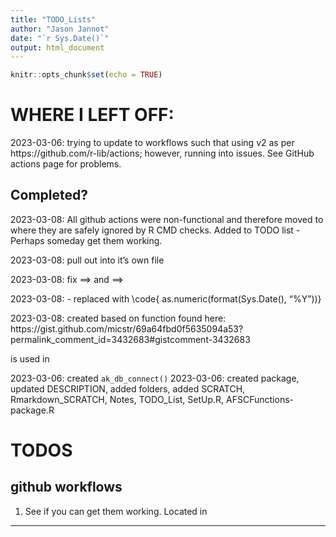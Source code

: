 ```yaml
---
title: "TODO_Lists"
author: "Jason Jannot"
date: "`r Sys.Date()`"
output: html_document
---
```


```r
knitr::opts_chunk$set(echo = TRUE)
```

# WHERE I LEFT OFF:

2023-03-06: trying to update to workflows such that using v2 as per https://github.com/r-lib/actions; however, running into issues.  See GitHub actions page for problems.

## Completed?

2023-03-08: All github actions were non-functional and therefore moved to \code{notes/.github} where they are safely ignored by R CMD checks.  Added to TODO list - Perhaps someday get them working.

2023-03-08: pull out \code{subset_partial_year()} into it's own file

2023-03-08: fix \code{read.csv} ==> \code{utils::read.csv} and \code{write.csv} ==> \code{utils::write.csv}

2023-03-08: \code{find_dated_file}  - replaced \code{data.year + 1} with \code{ as.numeric(format(Sys.Date(), "%Y"))}

2023-03-08: created \code{is_date_fmt()} based on function found here:
https://gist.github.com/micstr/69a64fbd0f5635094a53?permalink_comment_id=3432683#gistcomment-3432683
  
\code{is_date_fmt()} is used in \code{find_dated_file()}

2023-03-06: created `ak_db_connect()`
2023-03-06: created package, updated DESCRIPTION, added folders, added SCRATCH, Rmarkdown_SCRATCH, Notes, TODO_List, SetUp.R, AFSCFunctions-package.R

# TODOS
## github workflows
  1. See if you can get them working.  Located in \code {notes/.github}


***

